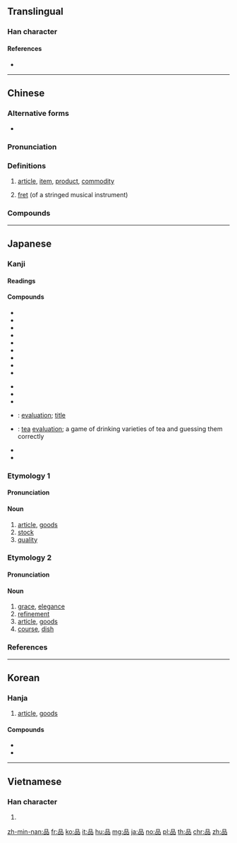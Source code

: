 {{also|晶|㗊}}
==Translingual==
{{stroke order|strokes=9}}
{{Han etyl}}

===Han character===
{{Han char|rn=30|rad=口|as=06|sn=9|four=60660|canj=RRR|ids=⿱口吅}}

====References====
* {{Han ref|kx=0188.120|dkj=03581|dj=0407.120|hdz=10615.100|uh=54C1|ud=21697|bh=AB7E|bd=43902}}

----

==Chinese==
{{zh-forms}}

===Alternative forms===
* {{zh-l|𠯮}}

===Pronunciation===
{{zh-pron
|m=pǐn
|ma=Zh-pin.ogg
|c=ban2
|h=pfs=phín
|md=pīng
|mn=phín
|w=2phin
|mc=y
|oc=y
|cat=n
}}

===Definitions===
{{zh-hanzi}}

# [[article]], [[item]], [[product]], [[commodity]]
#: {{zh-x|商品|merchandise}}
# [[fret]] (of a stringed musical instrument)

===Compounds===
{{zh-der|[[產品]]|一品|一品紅|一品鍋|三品|上品|下品|中心商品|中間產品|九品|九品中正|九品詞|乳品|乳製品|五品|人品|代替品|代用品|仿冒品|仿製品|低溫食品|作品|供品|保養品|健康食品|偽品|備品|備用品|免稅品|冰品|冷凍食品|凡品|出品|出版品|副產品|加工品|劣品|化妝品|半成品|半製品|印刷品|品位|品位分類|品例|品名|品味|品嘗|品嚐|品學|品學兼優|品官|品度|品庶|品弄|品彙|品從|品德|品性|品月|品服|品望|品格|品格教育|品格清高|品次|品流|品牌|品物|品理|品目|品相|品秩|品種|品種改良|品竹彈絲|品竹調弦|品竹調絲|品第|品節|品管|品管員|品管圈|品簫|品紅|品級|品綠|品脫|品花寶鑑|品茗|品茶|品蓮臺|品藻|品行|品行端醇|品評|品調|品貌|品貌風流|品質|品質管制|品酒|品酒師|品量|品鑑|品頭論足|品頭題足|品題|品類|品食|品高德重|商品|商品情報|商品條碼|商品檢驗|國產品|大品般若|奢侈品|奶品|妙品|官品|宣傳品|對品調用|小品|小品文|展覽品|工藝品|差品|廢品|強化食品|彈絲品竹|微波食品|必需品|成品|戰利品|手工藝品|抵押品|拳頭產品|擔保品|敦品勵學|日用品|晚明小品|普門品|書品|替代品|果品|棉織品|棋品|極品|樂品|樣品|樣品屋|次品|正品|殉葬品|殊品|殘品|毒品|毛織品|民用品|油品|流品|流當品|消耗品|消費品|滋養品|無印良品|物品|特價品|犧牲品|獎品|珍品|甄才品能|甜品|生活品質|生物食品|產品|產品組合|產品線|用品|皮製品|相容產品|真品|神品|祭品|禁品|禁製品|禮品|禮品店|禮品書|立品|管制品|粗品|粗製品|精品|紀念品|純品|紡織品|絕世孤品|絕品|絲織品|美術品|耐久品|聖品|能品|脫水食品|臺灣精品|舶來品|花品|茶品|藝品|藝術品|藥品|處理品|虛擬樣品|補品|補給品|裝飾品|製品|製造品|複印品|複品牌|複製品|評品|評頭品足|詩品|調味品|調絃品竹|調絲品竹|貢品|貨品|貴品|賚品|賭品|贈品|贗品|軍品|農產品|逸品|違禁品|配給品|金融商品|針織品|阿托品|附屬品|陪葬品|陶土製品|非賣品|音像製品|音品|題品|食品|食品工業|食品衛生|高品|高官極品|鹼性食品|鹽藏品|麻織品|麻醉藥品}}

{{zh-cat|Advanced}}

----

==Japanese==

===Kanji===
{{ja-kanji|grade=3|rs=口06}}

====Readings====
{{ja-readings|goon=[[ほん]] (hon)|kanon=[[ひん]] (hin)|kun=[[しな]] (shina)}}

====Compounds====
{{der-top|Compounds}}
* {{ja-r|品薄|しなうす}}
* {{ja-r|品切れ|しなぎれ}}
* {{ja-r|品定め|しなさだめ}}
* {{ja-r|品物|しなもの}}
* {{ja-r|品位|ひんい}}
* {{ja-r|品格|ひんかく}}
* {{ja-r|品行|ひんこう}}
* {{ja-r|品行方正|ひんこうほうせい}}
* {{ja-r|品詞|ひんし}}
{{der-mid}}
* {{ja-r|品質|ひんしつ}}
* {{ja-r|品種|ひんしゅ}}
* {{ja-r|品性|ひんせい}}
* {{ja-r|品題|ひんだい}}: [[evaluation]]; [[title]]
* {{ja-r|品茶|ひんちゃ}}: [[tea]] [[evaluation]]; a game of drinking varieties of tea and guessing them correctly
* {{ja-r|品評|ひんぴょう}}
* {{ja-r|品目|ひんもく}}
{{der-bottom}}

===Etymology 1===
{{ja-kanjitab|しな|yomi=k}}

====Pronunciation====
{{ja-pron|yomi=k|しな|acc=0|acc_ref=DJR}}

====Noun====
{{ja-noun|しな}}

# [[article]], [[goods]]
# [[stock]]
# [[quality]]

===Etymology 2===
{{ja-kanjitab|ひん|yomi=o}}

====Pronunciation====
{{ja-pron|yomi=kanon|ひん|acc=0|acc_ref=DJR}}

====Noun====
{{ja-noun|ひん}}

# [[grace]], [[elegance]]
# [[refinement]]
# [[article]], [[goods]]
# [[course]], [[dish]]

===References===
<references/>

----

==Korean==

===Hanja===
{{ko-hanja|hangeul=품|mr=p'um|eumhun=물건|ehrv=mulgeon|ehmr=mulgŏn|ehy=mwulken}}

# [[article]], [[goods]]

====Compounds====
* {{ko-l|품질|品質}}
* {{ko-l|화장품|化粧品}}

----

==Vietnamese==

===Han character===
{{vi-hantu|[[phẩm]]|rs=口06}}

# {{defn|lang=vi|sort=口06}}

[[zh-min-nan:品]]
[[fr:品]]
[[ko:品]]
[[it:品]]
[[hu:品]]
[[mg:品]]
[[ja:品]]
[[no:品]]
[[pl:品]]
[[th:品]]
[[chr:品]]
[[zh:品]]
